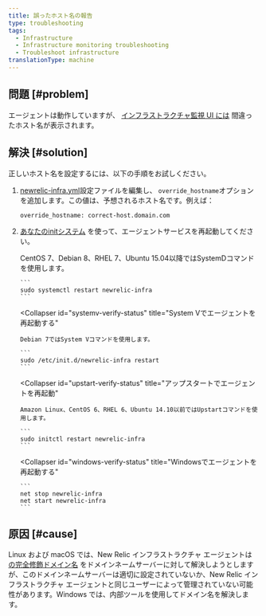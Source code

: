 ```yaml
---
title: 誤ったホスト名の報告
type: troubleshooting
tags:
  - Infrastructure
  - Infrastructure monitoring troubleshooting
  - Troubleshoot infrastructure
translationType: machine
---
```


## 問題 [#problem]

エージェントは動作していますが、 [インフラストラクチャ監視 UI には](/docs/infrastructure/infrastructure-ui-pages/infra-hosts-ui-page) 間違ったホスト名が表示されます。

## 解決 [#solution]

正しいホスト名を設定するには、以下の手順をお試しください。

1. [newrelic-infra.yml](/docs/infrastructure/new-relic-infrastructure/configuration/configure-infrastructure-agent#config-file)設定ファイルを編集し、 `override_hostname`オプションを追加します。この値は、予想されるホスト名です。例えば：

   ```
   override_hostname: correct-host.domain.com
   ```

2. [あなたのinitシステム](/docs/infrastructure/new-relic-infrastructure/configuration/start-stop-restart-check-infrastructure-agent-status#init-system) を使って、エージェントサービスを再起動してください。

   <CollapserGroup>
     <Collapser
       id="systemd-verify-status"
       title="SystemDでエージェントを再起動する"
     >
       CentOS 7、Debian 8、RHEL 7、Ubuntu 15.04以降ではSystemDコマンドを使用します。

       ```
       sudo systemctl restart newrelic-infra
       ```
     </Collapser>

     <Collapser
       id="systemv-verify-status"
       title="System Vでエージェントを再起動する"
     >
       Debian 7ではSystem Vコマンドを使用します。

       ```
       sudo /etc/init.d/newrelic-infra restart
       ```
     </Collapser>

     <Collapser
       id="upstart-verify-status"
       title="アップスタートでエージェントを再起動"
     >
       Amazon Linux、CentOS 6、RHEL 6、Ubuntu 14.10以前ではUpstartコマンドを使用します。

       ```
       sudo initctl restart newrelic-infra
       ```
     </Collapser>

     <Collapser
       id="windows-verify-status"
       title="Windowsでエージェントを再起動する"
     >
       ```
       net stop newrelic-infra
       net start newrelic-infra
       ```
     </Collapser>
   </CollapserGroup>

## 原因 [#cause]

Linux および macOS では、New Relic インフラストラクチャ エージェントは [の完全修飾ドメイン名](https://en.wikipedia.org/wiki/Fully_qualified_domain_name) をドメインネームサーバーに対して解決しようとしますが、このドメインネームサーバーは適切に設定されていないか、New Relic インフラストラクチャ エージェントと同じユーザーによって管理されていない可能性があります。Windows では、内部ツールを使用してドメイン名を解決します。
